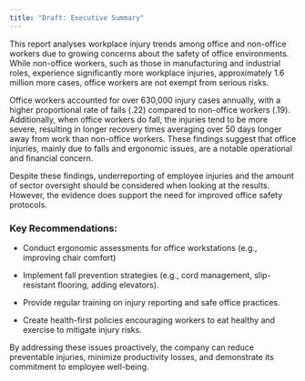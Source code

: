 ```yaml
---
title: "Draft: Executive Summary"
---
```


This report analyses workplace injury trends among office and non-office workers due to growing concerns about the safety of office environments. While non-office workers, such as those in manufacturing and industrial roles, experience significantly more workplace injuries, approximately 1.6 million more cases, office workers are not exempt from serious risks.

Office workers accounted for over 630,000 injury cases annually, with a higher proportional rate of falls (.22) compared to non-office workers (.19). Additionally, when office workers do fall, the injuries tend to be more severe, resulting in longer recovery times averaging over 50 days longer away from work than non-office workers. These findings suggest that office injuries, mainly due to falls and ergonomic issues, are a notable operational and financial concern.

Despite these findings, underreporting of employee injuries and the amount of sector oversight should be considered when looking at the results. However, the evidence does support the need for improved office safety protocols.

### Key Recommendations:

-   Conduct ergonomic assessments for office workstations (e.g., improving chair comfort)

-   Implement fall prevention strategies (e.g., cord management, slip-resistant flooring, adding elevators).

-   Provide regular training on injury reporting and safe office practices.

-   Create health-first policies encouraging workers to eat healthy and exercise to mitigate injury risks.

By addressing these issues proactively, the company can reduce preventable injuries, minimize productivity losses, and demonstrate its commitment to employee well-being.
